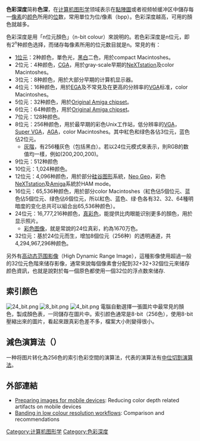 {{noteTA
|1=zh-hans:位数; zh-hant:位元數目;
|2=zh-hans:位; zh-hant:位元;
}}
{{色彩深度}}

'''色彩深度'''简称'''色深'''，在[[计算机图形学|计算机图形学]]领域表示在[[點陣圖|點陣圖]]或者视频帧缓冲区中儲存每一[[像素|像素]]的[[颜色|颜色]]所用的[[位元|位]]数，常用單位为位/像素（bpp）。色彩深度越高，可用的顏色就越多。

色彩深度是用「n位元顏色」（n-bit colour）來說明的。若色彩深度是n位元，即有2<sup>n</sup>种颜色选择，而储存每像素所用的位元数目就是n。常見的有：

* [[二值图像|1位元]]：2种颜色，單色光，[[黑|黑]][[白|白]]二色，用於compact Macintoshes。
* 2位元：4种颜色，[[彩色图形适配器|CGA]]，用於gray-scale早期的[[NeXTstation|NeXTstation]]及color Macintoshes。
* 3位元：8种颜色，用於大部分早期的计算机显示器。
* 4位元：16种颜色，用於[[增强图形适配器|EGA]]及不常見及在更高的分辨率的[[视频图形阵列|VGA]]标准，color Macintoshes。
* 5位元：32种颜色，用於[[Original_Amiga_chipset|Original Amiga chipset]]。
* 6位元：64种颜色，用於[[Original_Amiga_chipset|Original Amiga chipset]]。
* 7位元：128种颜色。
* 8位元：256种颜色，用於最早期的彩色Unix工作站，低分辨率的[[视频图形阵列|VGA]]，[[高级视频图形阵列|Super VGA]]，[[AGA|AGA]]，color Macintoshes。其中紅色和绿色各佔3位元，蓝色佔2位元。
**[[灰度图像|灰階]]，有256種灰色（包括黑白）。若以24位元模式來表示，則RGB的数值均一樣，例如(200,200,200)。
* 9位元：512种颜色
* 10位元：1,024种颜色。
* 12位元：4,096种颜色，用於部分[[硅谷图形公司|硅谷图形]]系統，[[NEOGEO|Neo Geo]]，彩色[[NeXTstation|NeXTstation]]及[[Amiga|Amiga]]系統於HAM mode。
* 16位元：65,536种颜色，用於部分color Macintoshes（紅色佔5個位元、蓝色佔5個位元、绿色佔6個位元，所以紅色、蓝色、绿·色各有32、32、64種明暗度的变化总共可以組合出65,536种颜色）。
* 24位元：16,777,216种颜色，[[真彩色|真彩色]]，能提供比肉眼能识别更多的顏色，用於显示照片。
** [[彩色图像|彩色图像]]，就是常說的24位真彩，約為1670万色。
* 32位元：基於24位元而生，增加8個位元（256种）的透明通道，共4,294,967,296种颜色。

另外有[[高动态范围影像|高动态范围影像]]（High Dynamic Range Image），這種影像使用超過一般的32位元色階來储存影像，通常來說每個像素會分配到32+32+32個位元來储存颜色資訊，也就是說對於每一個原色都使用一個32位的浮点数來储存.

==索引颜色==
[[File:24_bit.png|thumb]]
[[File:8_bit.png|thumb]]
[[File:4_bit.png|thumb]]
電腦自動選擇一張圖片中最常見的顏色，製成顏色表，一同儲存在圖片中。索引颜色通常是8-bit（256色），使用8-bit壓縮出來的圖片，看起來跟真彩色差不多，檔案大小則變得很小。

==減色演算法（{{tsl|en|Color_quantization|Color quantization}}）==
一种将图片转化為256色的索引色彩空間的演算法，代表的演算法有[[中位切割演算法|中位切割演算法]]。


==外部連結==
* [http://www.bananasolutions.com/tutorial.php?productId=537112 Preparing images for mobile devices]: Reducing color depth related artifacts on mobile devices
* [https://web.archive.org/web/20110716140154/http://www.behrmann.name/index.php?option=com_content&task=view&id=41&Itemid=73 Banding in low colour resolution workflows]: Comparison and recommendations

{{颜色主题}}
[[Category:计算机图形学|Category:计算机图形学]]
[[Category:色彩深度|Category:色彩深度]]